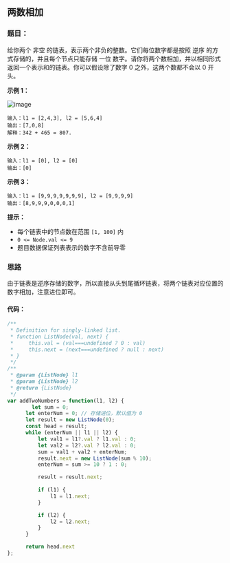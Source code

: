 ## 两数相加
<div className='flex items-center'>
    <ChipDifficult content={'中等'} className='mr-2 text-middleText' />
    <ChipLink href={'https://leetcode.cn/problems/add-two-numbers/'} content={'No.2 两数相加'} />
</div>

### 题目：

给你两个 非空 的链表，表示两个非负的整数。它们每位数字都是按照 逆序 的方式存储的，并且每个节点只能存储 一位 数字。请你将两个数相加，并以相同形式返回一个表示和的链表。你可以假设除了数字 0 之外，这两个数都不会以 0 开头。

**示例 1：**

![image](https://assets.leetcode-cn.com/aliyun-lc-upload/uploads/2021/01/02/addtwonumber1.jpg)

```
输入：l1 = [2,4,3], l2 = [5,6,4]
输出：[7,0,8]
解释：342 + 465 = 807.
```

**示例 2：**

```
输入：l1 = [0], l2 = [0]
输出：[0]
```

**示例 3：**

```
输入：l1 = [9,9,9,9,9,9,9], l2 = [9,9,9,9]
输出：[8,9,9,9,0,0,0,1]
```

**提示：**

- 每个链表中的节点数在范围 `[1, 100]` 内
- `0 <= Node.val <= 9`
- 题目数据保证列表表示的数字不含前导零


### 思路

由于链表是逆序存储的数字，所以直接从头到尾循环链表，将两个链表对应位置的数字相加，注意进位即可。

#### 代码：

```javascript
/**
 * Definition for singly-linked list.
 * function ListNode(val, next) {
 *     this.val = (val===undefined ? 0 : val)
 *     this.next = (next===undefined ? null : next)
 * }
 */
/**
 * @param {ListNode} l1
 * @param {ListNode} l2
 * @return {ListNode}
 */
var addTwoNumbers = function(l1, l2) {
     	let sum = 0;
      let enterNum = 0; // 存储进位，默认值为 0
      let result = new ListNode(0);
      const head = result;
      while (enterNum || l1 || l2) {
          let val1 = l1?.val ? l1.val : 0;
          let val2 = l2?.val ? l2.val : 0;
          sum = val1 + val2 + enterNum;
          result.next = new ListNode(sum % 10);
          enterNum = sum >= 10 ? 1 : 0;

          result = result.next;
        
          if (l1) {
              l1 = l1.next;
          }

          if (l2) {
              l2 = l2.next;
          }
      }

      return head.next
};
```





